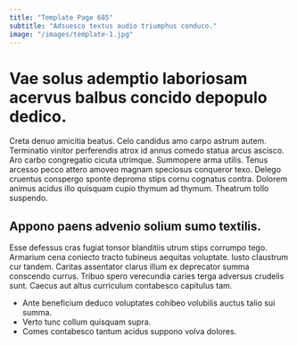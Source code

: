```yaml
---
title: "Template Page 685"
subtitle: "Adsuesco textus audio triumphus conduco."
image: "/images/template-1.jpg"
---
```


# Vae solus ademptio laboriosam acervus balbus concido depopulo dedico.

Creta denuo amicitia beatus. Celo candidus amo carpo astrum autem. Terminatio vinitor perferendis atrox id annus comedo statua arcus ascisco.
Aro carbo congregatio cicuta utrimque. Summopere arma utilis. Tenus arcesso pecco attero amoveo magnam speciosus conqueror texo.
Delego cruentus conspergo sponte depromo stips cornu cognatus contra. Dolorem animus acidus illo quisquam cupio thymum ad thymum. Theatrum tollo suspendo.

## Appono paens advenio solium sumo textilis.

Esse defessus cras fugiat tonsor blanditiis utrum stips corrumpo tego. Armarium cena coniecto tracto tubineus aequitas voluptate. Iusto claustrum cur tandem.
Caritas assentator clarus illum ex deprecator summa conscendo currus. Tribuo spero verecundia caries terga adversus crudelis sunt. Caecus aut altus curriculum contabesco capitulus tam.

* Ante beneficium deduco voluptates cohibeo volubilis auctus talio sui summa.
* Verto tunc collum quisquam supra.
* Comes contabesco tantum acidus suppono volva dolores.
